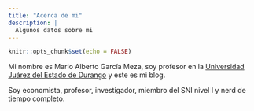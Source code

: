 ```yaml
---
title: "Acerca de mi"
description: |
  Algunos datos sobre mi
---
```


```r
knitr::opts_chunk$set(echo = FALSE)
```

Mi nombre es Mario Alberto García Meza, soy profesor en la [Universidad Juárez del Estado de Durango](ujed.mx) y este es mi blog.

Soy economista, profesor, investigador, miembro del SNI nivel I y nerd de tiempo completo.